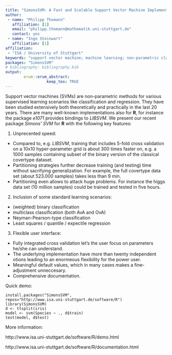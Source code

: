 ```yaml
---
title: "SimonsSVM: A Fast and Scalable Support Vector Machine Implementation for R"
author:
 - name: "Philipp Thomann"
   affiliation: [1]
   email: "philipp.thomann@mathematik.uni-stuttgart.de"
   contact: yes
 - name: "Ingo Steinwart"
   affiliation: [1]
affiliation:
 - "ISA / University of Stuttgart"
keywords: "support vector machine; machine learning; non-parametric classification; non-parametric regression"
packages: "SimonsSVM"
# bibliography: bibliography.bib
output:  
        erum::erum_abstract:
                  keep_tex: TRUE
---
```


Support vector machines (SVMs) are non-parametric methods for
various supervised learning scenarios like classification and regression. They have been studied extensively both theoretically and practically in the last 20 years. There are many well-known implementations also for **R**,
 for instance the package *e1071* provides bindings to *LIBSVM*.
 We present our recent package *Simons' SVM* for **R** with the following key features:
 
1. Unprecented speed:
 - Compared to, e.g. *LIBSVM*, training that includes
  5-fold cross validation on a 10x10 hyper-parameter
  grid is about 300 times faster on, e.g. a 1000
  samples containing subset of the binary version
  of the classical covertype dataset.
 - Partitioning strategies further decrease training
  (and testing) time without sacrifying generalization.
  For example, the full covertype data set (about 523.000
  samples) takes less than 9 min.
 - Partitioning even allows to attack huge problems.
  For instance the higgs data set (10 million samples)
  could be trained and tested in five hours.
  
 2. Inclusion of some standard learning scenarios:
 - (weighted) binary classification
 - multiclass classification (both AvA and OvA)
 - Neyman-Pearson-type classification
 - Least squares / quantile / expectile regression
 
3. Flexible user interface:
 - Fully integrated cross validation let's the user
  focus on parameters he/she can understand.
 - The underlying implementation have more than twenty
  independent otions leading to an enormeous flexibility
  for the power user. 
 - Meaningful default values, which in many cases makes
  a fine-adjustment unneccesary.
 - Comprehensive documentation.
 
Quick demo:

```
install.packages("SimonsSVM",
repos="http://www.isa.uni-stuttgart.de/software/R")
library(SimonsSVM)
d <- ttsplit(iris)
model <- svm(Species ~ ., d$train)
test(model, d$test)
```
 
More information:
 
http://www.isa.uni-stuttgart.de/software/R/demo.html

http://www.isa.uni-stuttgart.de/software/R/documentation.html


<!--  -->
<!--  -->
<!--  -->
